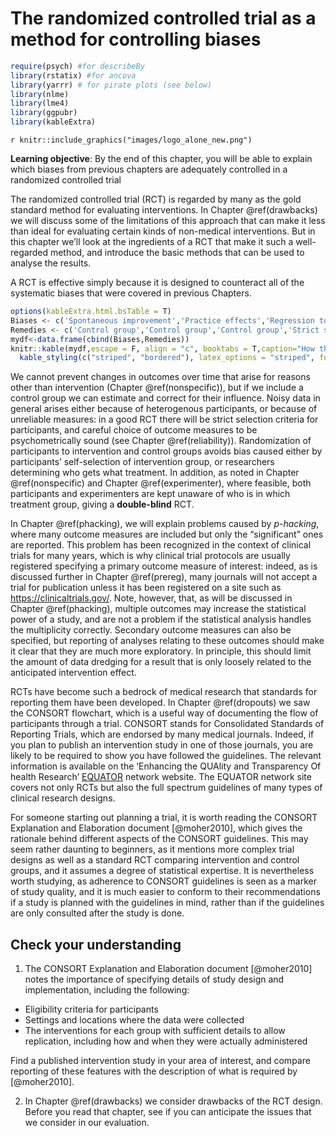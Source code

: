 # The randomized controlled trial as a method for controlling biases {#RCT}

```r
require(psych) #for describeBy
library(rstatix) #for ancova
library(yarrr) # for pirate plots (see below)
library(nlme)
library(lme4)
library(ggpubr)
library(kableExtra)
```

`r knitr::include_graphics("images/logo_alone_new.png")`

**Learning objective**: By the end of this chapter, you will be able to explain which biases from previous chapters are adequately controlled in a randomized controlled trial

The randomized controlled trial (RCT) is regarded by many as the gold standard method for evaluating interventions. In Chapter \@ref(drawbacks) we will discuss some of the limitations of this approach that can make it less than ideal for evaluating certain kinds of non-medical interventions. But in this chapter we'll look at the ingredients of a RCT that make it such a well-regarded method, and introduce the basic methods that can be used to analyse the results.

A RCT is effective simply because it is designed to counteract all of the systematic biases that were covered in previous Chapters.

```r
options(kableExtra.html.bsTable = T)
Biases <- c('Spontaneous improvement','Practice effects','Regression to the mean','Noisy data (1)','Noisy data (2)','Selection bias', 'Placebo effects', 'Experimenter bias (1)','Experimenter bias (2)','Biased drop-outs','Low power','False positives due to p-hacking')
Remedies <- c('Control group','Control group','Control group','Strict selection criteria for participants','Outcome measures with low measurement error','Random assignment to intervention','Participant unaware of assignment','Experimenter unaware of assignment','Strictly specified protocol','Intention-to-treat analysis','A priori power analysis','Registration of trial protocol')
mydf<-data.frame(cbind(Biases,Remedies))
knitr::kable(mydf,escape = F, align = "c", booktabs = T,caption="How the RCT design deals with threats to study validity") %>%
  kable_styling(c("striped", "bordered"), latex_options = "striped", full_width = F) 

```

We cannot prevent changes in outcomes over time that arise for reasons other than intervention (Chapter \@ref(nonspecific)), but if we include a control group we can estimate and correct for their influence. Noisy data in general arises either because of heterogenous participants, or because of unreliable measures: in a good RCT there will be strict selection criteria for participants, and careful choice of outcome measures to be psychometrically sound (see Chapter \@ref(reliability)). Randomization of participants to intervention and control groups avoids bias caused either by participants' self-selection of intervention group, or researchers determining who gets what treatment. In addition, as noted in Chapter \@ref(nonspecific) and Chapter \@ref(experimenter), where feasible, both participants and experimenters are kept unaware of who is in which treatment group, giving a **double-blind** RCT.

In Chapter \@ref(phacking), we will explain problems caused by *p-hacking*, where many outcome measures are included but only the "significant" ones are reported. This problem has been recognized in the context of clinical trials for many years, which is why clinical trial protocols are usually registered specifying a primary outcome measure of interest: indeed, as is discussed further in Chapter \@ref(prereg), many journals will not accept a trial for publication unless it has been registered on a site such as <https://clinicaltrials.gov/>. Note, however, that, as will be discussed in Chapter \@ref(phacking), multiple outcomes may increase the statistical power of a study, and are not a problem if the statistical analysis handles the multiplicity correctly. Secondary outcome measures can also be specified, but reporting of analyses relating to these outcomes should make it clear that they are much more exploratory. In principle, this should limit the amount of data dredging for a result that is only loosely related to the anticipated intervention effect.

RCTs have become such a bedrock of medical research that standards for reporting them have been developed. In Chapter \@ref(dropouts) we saw the CONSORT flowchart, which is a useful way of documenting the flow of participants through a trial. CONSORT stands for Consolidated Standards of Reporting Trials, which are endorsed by many medical journals. Indeed, if you plan to publish an intervention study in one of those journals, you are likely to be required to show you have followed the guidelines. The relevant information is available on the 'Enhancing the QUAlity and Transparency Of health Research' [EQUATOR](http://www.equator-network.org) network website. The EQUATOR network site covers not only RCTs but also the full spectrum guidelines of many types of clinical research designs.

For someone starting out planning a trial, it is worth reading the CONSORT Explanation and Elaboration document [@moher2010], which gives the rationale behind different aspects of the CONSORT guidelines. This may seem rather daunting to beginners, as it mentions more complex trial designs as well as a standard RCT comparing intervention and control groups, and it assumes a degree of statistical expertise. It is nevertheless worth studying, as adherence to CONSORT guidelines is seen as a marker of study quality, and it is much easier to conform to their recommendations if a study is planned with the guidelines in mind, rather than if the guidelines are only consulted after the study is done.

## Check your understanding

1. The CONSORT Explanation and Elaboration document [@moher2010] notes the importance of specifying details of study design and implementation, including the following:

-   Eligibility criteria for participants  
-   Settings and locations where the data were collected
-   The interventions for each group with sufficient details to allow replication, including how and when they were actually administered

Find a published intervention study in your area of interest, and compare reporting of these features with the description of what is required by [@moher2010]. 

2.  In Chapter \@ref(drawbacks) we consider drawbacks of the RCT design. Before you read that chapter, see if you can anticipate the issues that we consider in our evaluation.

